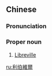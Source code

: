 ==Chinese==
{{zh-forms|s=利伯维尔|gloss=-}}

===Pronunciation===
{{zh-pron
|m=Lìbówéi'ěr
|c=lei6 baak3 wai4 ji5
|cat=pn
}}

===Proper noun===
{{zh-proper noun}}

# [[Libreville]] {{gloss|capital of Gabon}}

{{zh-cat|Capital cities}}

[[ru:利伯維爾]]